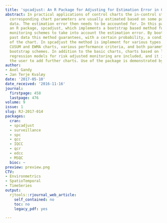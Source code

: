 ```yaml
---
title: 'spcadjust: An R Package for Adjusting for Estimation Error in Control Charts'
abstract: In practical applications of control charts the in-control state and the
  corresponding chart parameters are usually estimated based on some past in-control
  data. The estimation error then needs to be accounted for. In this paper we present
  an R package, spcadjust, which implements a bootstrap based method for adjusting
  monitoring schemes to take into account the estimation error. By bootstrapping the
  past data this method guarantees, with a certain probability, a conditional performance
  of the chart. In spcadjust the method is implement for various types of Shewhart,
  CUSUM and EWMA charts, various performance criteria, and both parametric and non-parametric
  bootstrap schemes. In addition to the basic charts, charts based on linear and logistic
  regression models for risk adjusted monitoring are included, and it is easy for
  the user to add further charts. Use of the package is demonstrated by examples.
author:
- Axel Gandy
- Jan Terje Kvaløy
date: '2017-05-10'
date_received: '2016-11-16'
journal:
  firstpage: 458
  lastpage: 476
volume: 9
issue: 1
slug: RJ-2017-014
packages:
  cran:
  - spcadjust
  - surveillance
  - spc
  - qcc
  - IQCC
  - qcr
  - edcc
  - MSQC
  bioc: ~
preview: preview.png
CTV:
- Environmetrics
- SpatioTemporal
- TimeSeries
output:
  rjtools::rjournal_web_article:
    self_contained: no
    toc: no
    legacy_pdf: yes

---
```

